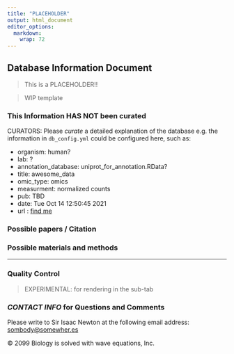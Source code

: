 ```yaml
---
title: "PLACEHOLDER"
output: html_document
editor_options: 
  markdown: 
    wrap: 72
---
```


## Database Information Document

> This is a PLACEHOLDER!! 

> WIP template

### This Information HAS NOT been curated

CURATORS: Please _curate_ a detailed explanation of the database
e.g. the information in `db_config.yml` could be configured here, such as:

-   organism: human?
-   lab: ?
-   annotation_database: uniprot_for_annotation.RData?
-   title: awesome_data
-   omic_type: <blanketyblank>omics
-   measurment: normalized counts
-   pub: TBD
-   date: Tue Oct 14 12:50:45 2021
-   url : [find me](http:google.com)



### Possible papers / Citation

### Possible materials and methods

------------------------------------------------------------------------
### Quality Control
> EXPERIMENTAL: for rendering in the <playground> <QC> sub-tab

### _CONTACT INFO_ for Questions and Comments

Please write to Sir Isaac Newton at the following email address:
[sombody\@somewher.es](mailto:sombody@somewher.es){.email}

© 2099 Biology is solved with wave equations, Inc.
